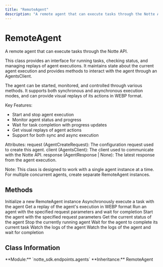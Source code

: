 ```yaml
---
title: "RemoteAgent"
description: "A remote agent that can execute tasks through the Notte API"
---
```


# RemoteAgent

A remote agent that can execute tasks through the Notte API.

This class provides an interface for running tasks, checking status, and managing replays
of agent executions. It maintains state about the current agent execution and provides
methods to interact with the agent through an AgentsClient.

The agent can be started, monitored, and controlled through various methods. It supports
both synchronous and asynchronous execution modes, and can provide visual replays of
its actions in WEBP format.

Key Features:
- Start and stop agent execution
- Monitor agent status and progress
- Wait for task completion with progress updates
- Get visual replays of agent actions
- Support for both sync and async execution

Attributes:
    request (AgentCreateRequest): The configuration request used to create this agent.
    client (AgentsClient): The client used to communicate with the Notte API.
    response (AgentResponse | None): The latest response from the agent execution.

Note: This class is designed to work with a single agent instance at a time. For multiple
concurrent agents, create separate RemoteAgent instances.

## Methods

<CardGroup cols={2}>
  <Card
    title="__init__"
    icon="function"
    href="/sdk-reference/remoteagent/__init__"
  >
    Initialize a new RemoteAgent instance
  </Card>
  <Card
    title="arun"
    icon="function"
    href="/sdk-reference/remoteagent/arun"
  >
    Asynchronously execute a task with the agent
  </Card>
  <Card
    title="replay"
    icon="function"
    href="/sdk-reference/remoteagent/replay"
  >
    Get a replay of the agent's execution in WEBP format
  </Card>
  <Card
    title="run"
    icon="function"
    href="/sdk-reference/remoteagent/run"
  >
    Run an agent with the specified request parameters and wait for completion
  </Card>
  <Card
    title="start"
    icon="function"
    href="/sdk-reference/remoteagent/start"
  >
    Start the agent with the specified request parameters
  </Card>
  <Card
    title="status"
    icon="function"
    href="/sdk-reference/remoteagent/status"
  >
    Get the current status of the agent
  </Card>
  <Card
    title="stop"
    icon="function"
    href="/sdk-reference/remoteagent/stop"
  >
    Stop the currently running agent
  </Card>
  <Card
    title="wait"
    icon="function"
    href="/sdk-reference/remoteagent/wait"
  >
    Wait for the agent to complete its current task
  </Card>
  <Card
    title="watch_logs"
    icon="function"
    href="/sdk-reference/remoteagent/watch_logs"
  >
    Watch the logs of the agent
  </Card>
  <Card
    title="watch_logs_and_wait"
    icon="function"
    href="/sdk-reference/remoteagent/watch_logs_and_wait"
  >
    Watch the logs of the agent and wait for completion
  </Card>
</CardGroup>

## Class Information

<Info>
**Module:** `notte_sdk.endpoints.agents`
**Inheritance:** RemoteAgent
</Info>
